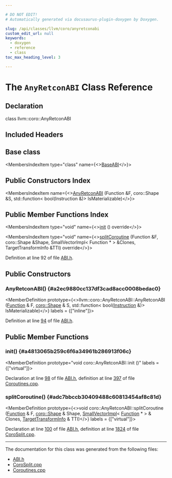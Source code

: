 ```yaml
---

# DO NOT EDIT!
# Automatically generated via docusaurus-plugin-doxygen by Doxygen.

slug: /api/classes/llvm/coro/anyretconabi
custom_edit_url: null
keywords:
  - doxygen
  - reference
  - class
toc_max_heading_level: 3

---
```





# The `AnyRetconABI` Class Reference

<DoxygenPage pluginConfig={pluginConfig}>



## Declaration

<CodeBlock>class llvm::coro::AnyRetconABI</CodeBlock>

## Included Headers

<IncludesList>
<IncludesListItem
  filePath="llvm/Transforms/Coroutines/ABI.h"
  permalink="/docs/api/files/include/include/llvm/include/llvm/transforms/include/llvm/transforms/coroutines/abi-h"
  isLocal="true" />
</IncludesList>

## Base class

<MembersIndex>

<MembersIndexItem
  type="class"
  name={<><a href="/docs/api/classes/llvm/coro/baseabi">BaseABI</a></>}>
</MembersIndexItem>

</MembersIndex>

## Public Constructors Index

<MembersIndex>

<MembersIndexItem
  name={<><a href="#a2ec9880cc137df3cad8acc0008bedac0">AnyRetconABI</a> (Function &amp;F, coro::Shape &amp;S, std::function&lt; bool(Instruction &amp;)&gt; IsMaterializable)</>}>
</MembersIndexItem>

</MembersIndex>

## Public Member Functions Index

<MembersIndex>

<MembersIndexItem
  type="void"
  name={<><a href="#a4813065b259c6f6a34961b286913f06c">init</a> () override</>}>
</MembersIndexItem>

<MembersIndexItem
  type="void"
  name={<><a href="#adc7bbccb30409488c60813454af8c81d">splitCoroutine</a> (Function &amp;F, coro::Shape &amp;Shape, SmallVectorImpl&lt; Function &#42; &gt; &amp;Clones, TargetTransformInfo &amp;TTI) override</>}>
</MembersIndexItem>

</MembersIndex>


Definition at line 92 of file <a href="/docs/api/files/include/include/llvm/include/llvm/transforms/include/llvm/transforms/coroutines/abi-h">ABI.h</a>.

<SectionDefinition>

## Public Constructors

### AnyRetconABI() {#a2ec9880cc137df3cad8acc0008bedac0}

<MemberDefinition
  prototype={<>llvm::coro::AnyRetconABI::AnyRetconABI (<a href="/docs/api/classes/llvm/function">Function</a> &amp; F, <a href="/docs/api/structs/llvm/coro/shape">coro::Shape</a> &amp; S, std::function&lt; bool(<a href="/docs/api/classes/llvm/instruction">Instruction</a> &amp;)&gt; IsMaterializable)</>}
  labels = {["inline"]}>

Definition at line <a href="/docs/api/files/include/include/llvm/include/llvm/transforms/include/llvm/transforms/coroutines/abi-h/#l00094">94</a> of file <a href="/docs/api/files/include/include/llvm/include/llvm/transforms/include/llvm/transforms/coroutines/abi-h">ABI.h</a>.
</MemberDefinition>

</SectionDefinition>

<SectionDefinition>

## Public Member Functions

### init() {#a4813065b259c6f6a34961b286913f06c}

<MemberDefinition
  prototype="void coro::AnyRetconABI::init ()"
  labels = {["virtual"]}>

Declaration at line <a href="/docs/api/files/include/include/llvm/include/llvm/transforms/include/llvm/transforms/coroutines/abi-h/#l00098">98</a> of file <a href="/docs/api/files/include/include/llvm/include/llvm/transforms/include/llvm/transforms/coroutines/abi-h">ABI.h</a>, definition at line <a href="/docs/api/files/lib/lib/transforms/lib/transforms/coroutines/coroutines-cpp/#l00397">397</a> of file <a href="/docs/api/files/lib/lib/transforms/lib/transforms/coroutines/coroutines-cpp">Coroutines.cpp</a>.
</MemberDefinition>

### splitCoroutine() {#adc7bbccb30409488c60813454af8c81d}

<MemberDefinition
  prototype={<>void coro::AnyRetconABI::splitCoroutine (<a href="/docs/api/classes/llvm/function">Function</a> &amp; F, <a href="/docs/api/structs/llvm/coro/shape">coro::Shape</a> &amp; Shape, <a href="/docs/api/classes/llvm/smallvectorimpl">SmallVectorImpl</a>&lt; <a href="/docs/api/classes/llvm/function">Function</a> &#42; &gt; &amp; Clones, <a href="/docs/api/classes/llvm/targettransforminfo">TargetTransformInfo</a> &amp; TTI)</>}
  labels = {["virtual"]}>

Declaration at line <a href="/docs/api/files/include/include/llvm/include/llvm/transforms/include/llvm/transforms/coroutines/abi-h/#l00100">100</a> of file <a href="/docs/api/files/include/include/llvm/include/llvm/transforms/include/llvm/transforms/coroutines/abi-h">ABI.h</a>, definition at line <a href="/docs/api/files/lib/lib/transforms/lib/transforms/coroutines/corosplit-cpp/#l01824">1824</a> of file <a href="/docs/api/files/lib/lib/transforms/lib/transforms/coroutines/corosplit-cpp">CoroSplit.cpp</a>.
</MemberDefinition>

</SectionDefinition>

<hr/>

The documentation for this class was generated from the following files:

<ul>
<li><a href="/docs/api/files/include/include/llvm/include/llvm/transforms/include/llvm/transforms/coroutines/abi-h">ABI.h</a></li>
<li><a href="/docs/api/files/lib/lib/transforms/lib/transforms/coroutines/corosplit-cpp">CoroSplit.cpp</a></li>
<li><a href="/docs/api/files/lib/lib/transforms/lib/transforms/coroutines/coroutines-cpp">Coroutines.cpp</a></li>
</ul>

</DoxygenPage>

